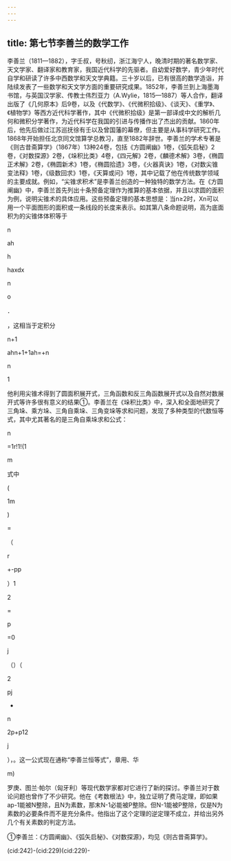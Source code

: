 ```yaml
---
---
---
```

title: 第七节李善兰的数学工作
---



李善兰（1811—1882），字壬叔，号秋纫，浙江海宁人，晚清时期的著名数学家、天文学家、翻译家和教育家，我国近代科学的先驱者。自幼爱好数学，青少年时代自学和研读了许多中西数学和天文学典籍。三十岁以后，已有很高的数学造诣，并陆续发表了一些数学和天文学方面的重要研究成果。1852年，李善兰到上海墨海书馆，与英国汉学家、传教士伟烈亚力（A.Wylie，1815—1887）等人合作，翻译出版了《几何原本》后9卷，以及《代数学》、《代微积拾级》、《谈天》、《重学》、《植物学》等西方近代科学著作，其中《代微积拾级》是第一部译成中文的解析几何和微积分学著作，为近代科学在我国的引进与传播作出了杰出的贡献。1860年后，他先后做过江苏巡抚徐有壬以及曾国藩的幕僚，但主要是从事科学研究工作。1868年开始担任北京同文馆算学总教习，直至1882年辞世。李善兰的学术专著是《则古昔斋算学》（1867年）13种24卷，包括《方圆阐幽》1卷，《弧矢启秘》2卷，《对数探源》2卷，《垛积比类》4卷，《四元解》2卷，《麟德术解》3卷，《椭圆正术解》2卷，《椭圆新术》1卷，《椭圆拾遗》3卷，《火器真诀》1卷，《对数尖锥变法释》1卷，《级数回求》1卷，《天算或问》1卷，其中记载了他在传统数学领域的主要成就。例如，“尖锥求积术”是李善兰创造的一种独特的数学方法。在《方圆阐幽》中，李善兰首先列出十条预备定理作为推算的基本依据，并且以求圆的面积为例，说明尖锥术的具体应用。这些预备定理的基本思想是：当n≥2时，Xn可以用一个平面图形的面积或一条线段的长度来表示。如其第八条命题说明，高为底面积为的尖锥体体积等于

n

ah

h

haxdx

n

o

．

，这相当于定积分

n+1

ahn+1+1ah=+n

n

1

他利用尖锥术得到了圆面积展开式，三角函数和反三角函数展开式以及自然对数展开式等许多很有意义的结果①。李善兰在《垛积比类》中，深入和全面地研究了三角垛、乘方垛、三角自乘垛、三角变垛等求和问题，发现了多种类型的代数恒等式，其中尤其著名的是三角自乘垛求和公式：

n

=1r!1!(1

m

式中

(

1m

)

=

（

r

+-pp

）1

2

=

p

=0

j

（）（

2

pj

+

n

2p+p12

j

），。这一公式现在通称“李善兰恒等式”，章用、华

m)

罗庚、图兰·帕尔（匈牙利）等现代数学家都对它进行了新的探讨。李善兰对于数论问题也曾作了不少研究。他在《考数根法》中，独立证明了费马定理，即如果ap-1能被N整除，且N为素数，那末N-1必能被P整除。但N-1能被P整除，仅是N为素数的必要条件而不是充分条件。他指出了这个定理的逆定理不成立，并给出另外几个有关素数的判定方法。

①李善兰：《方圆阐幽》、《弧矢启秘》、《对数探源》，均见《则古昔斋算学》。

(cid:242)-(cid:229)(cid:229)-
